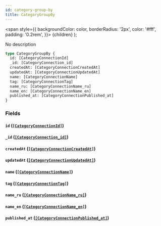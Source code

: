 ```yaml
---
id: category-group-by
title: CategoryGroupBy
---
```


<span
style={{
      backgroundColor: color,
      borderRadius: '2px',
      color: '#fff',
      padding: '0.2rem',
    }}>
{children}
</span>
);

No description

```graphql
type CategoryGroupBy {
  id: [CategoryConnectionId]
  _id: [CategoryConnection_id]
  createdAt: [CategoryConnectionCreatedAt]
  updatedAt: [CategoryConnectionUpdatedAt]
  name: [CategoryConnectionName]
  tag: [CategoryConnectionTag]
  name_ru: [CategoryConnectionName_ru]
  name_en: [CategoryConnectionName_en]
  published_at: [CategoryConnectionPublished_at]
}
```

### Fields

#### `id` ([`[CategoryConnectionId]`](/v1/objects/category-connection-id))

#### `_id` ([`[CategoryConnection_id]`](/v1/objects/category-connection-id))

#### `createdAt` ([`[CategoryConnectionCreatedAt]`](/v1/objects/category-connection-created-at))

#### `updatedAt` ([`[CategoryConnectionUpdatedAt]`](/v1/objects/category-connection-updated-at))

#### `name` ([`[CategoryConnectionName]`](/v1/objects/category-connection-name))

#### `tag` ([`[CategoryConnectionTag]`](/v1/objects/category-connection-tag))

#### `name_ru` ([`[CategoryConnectionName_ru]`](/v1/objects/category-connection-name-ru))

#### `name_en` ([`[CategoryConnectionName_en]`](/v1/objects/category-connection-name-en))

#### `published_at` ([`[CategoryConnectionPublished_at]`](/v1/objects/category-connection-published-at))
